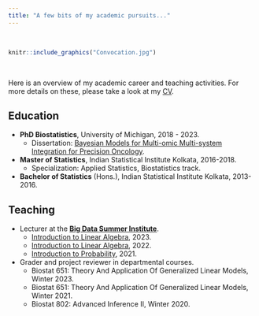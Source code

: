 ```yaml
---
title: "A few bits of my academic pursuits..."
---
```


<br>

```r
knitr::include_graphics("Convocation.jpg")
```

<br>

Here is an overview of my academic career and teaching activities. For more details on these, please take a look at my [CV](https://www.dropbox.com/scl/fi/v2h7qs357f6yaq1rzi7ql/RupamB_CV.pdf?rlkey=btxvgr74e6j1n1ydqkmeygpj0&dl=0).

## Education

- **PhD Biostatistics**, University of Michigan, 2018 - 2023.
  - Dissertation: [Bayesian Models for Multi-omic Multi-system Integration for Precision Oncology](https://deepblue.lib.umich.edu/handle/2027.42/177797).
- **Master of Statistics**, Indian Statistical Institute Kolkata, 2016-2018.
  - Specialization: Applied Statistics, Biostatistics track.
- **Bachelor of Statistics** (Hons.), Indian Statistical Institute Kolkata, 2013-2016.

## Teaching

- Lecturer at the [**Big Data Summer Institute**](https://sph.umich.edu/bdsi/).
  - [Introduction to Linear Algebra](), 2023.
  - [Introduction to Linear Algebra](https://sph.hosted.panopto.com/Panopto/Pages/Viewer.aspx?id=1e37e945-7634-45a2-aba6-aebd01212e07), 2022.
  - [Introduction to Probability](https://sph.hosted.panopto.com/Panopto/Pages/Viewer.aspx?id=f29a5ab0-4ff9-451c-b29e-ad400048d11b), 2021.
- Grader and project reviewer in departmental courses.
  - Biostat 651: Theory And Application Of Generalized Linear Models, Winter 2023.
  - Biostat 651: Theory And Application Of Generalized Linear Models, Winter 2021.
  - Biostat 802: Advanced Inference II, Winter 2020.